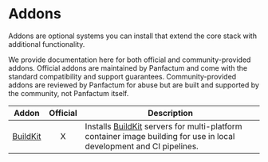 # Addons

Addons are optional systems you can install that extend the core stack with additional functionality.

We provide documentation here for both official and community-provided addons. Official addons are maintained by
Panfactum and come with the standard compatibility and support guarantees. Community-provided addons are reviewed
by Panfactum for abuse but are built and supported by the community, not Panfactum itself.

|                           Addon                          | Official | Description                                                                                                                                              |
| :------------------------------------------------------: | :------: | -------------------------------------------------------------------------------------------------------------------------------------------------------- |
| [BuildKit](/docs/main/guides/addons/buildkit/installing) |     X    | Installs [BuildKit](https://github.com/moby/buildkit) servers for multi-platform container image building for use in local development and CI pipelines. |
